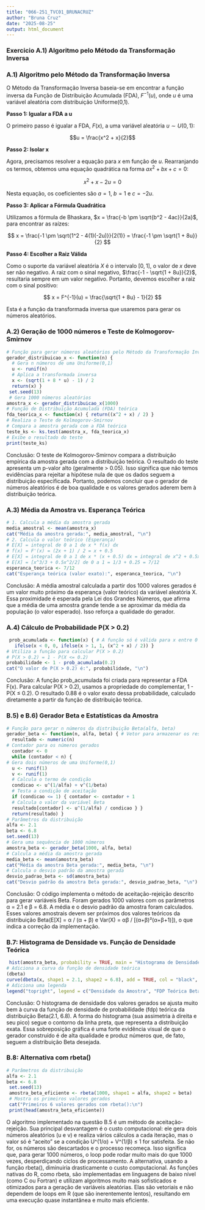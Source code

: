 ```yaml
---
title: "066-251_TVC01_BRUNACRUZ"
author: "Bruna Cruz"
date: "2025-08-25"
output: html_document
---
```


### Exercicio A.1) Algoritmo pelo Método da Transformação Inversa
### A.1) Algoritmo pelo Método da Transformação Inversa

O Método da Transformação Inversa baseia-se em encontrar a função inversa da Função de Distribuição Acumulada (FDA), $F^{-1}(u)$, onde $u$ é uma variável aleatória com distribuição Uniforme(0,1).

**Passo 1: Igualar a FDA a u**

O primeiro passo é igualar a FDA, $F(x)$, a uma variável aleatória $u \sim U(0,1)$:

$$u = \frac{x^2 + x}{2}$$

**Passo 2: Isolar x**

Agora, precisamos resolver a equação para $x$ em função de $u$. Rearranjando os termos, obtemos uma equação quadrática na forma $ax^2 + bx + c = 0$:

$$x^2 + x - 2u = 0$$

Nesta equação, os coeficientes são $a=1$, $b=1$ e $c=-2u$.

**Passo 3: Aplicar a Fórmula Quadrática**

Utilizamos a fórmula de Bhaskara, $x = \frac{-b \pm \sqrt{b^2 - 4ac}}{2a}$, para encontrar as raízes:

$$
x = \frac{-1 \pm \sqrt{1^2 - 4(1)(-2u)}}{2(1)} = \frac{-1 \pm \sqrt{1 + 8u}}{2}
$$

**Passo 4: Escolher a Raiz Válida**

Como o suporte da variável aleatória $X$ é o intervalo $[0, 1]$, o valor de $x$ deve ser não negativo. A raiz com o sinal negativo, $\frac{-1 - \sqrt{1 + 8u}}{2}$, resultaria sempre em um valor negativo. Portanto, devemos escolher a raiz com o sinal positivo:

$$
x = F^{-1}(u) = \frac{\sqrt{1 + 8u} - 1}{2}
$$

Esta é a função da transformada inversa que usaremos para gerar os números aleatórios.



### A.2) Geração de 1000 números e Teste de Kolmogorov-Smirnov
```r
# Função para gerar números aleatórios pelo Método da Transformação Inversa 
gerador_distribuicao_x <- function(n) { 
  # Gera n números de uma Uniforme(0,1)
  u <- runif(n)         
  # Aplica a transformada inversa
  x <- (sqrt(1 + 8 * u) - 1) / 2
  return(x) } 
 set.seed(13)
 # Gera 1000 números aleatórios
amostra_x <- gerador_distribuicao_x(1000) 
# Função de Distribuição Acumulada (FDA) teórica 
fda_teorica_x <- function(x) { return((x^2 + x) / 2) } 
# Realiza o Teste de Kolmogorov-Smirnov
# Compara a amostra gerada com a FDA teórica
teste_ks <- ks.test(amostra_x, fda_teorica_x)
# Exibe o resultado do teste
print(teste_ks) 

```

Conclusão:
O teste de Kolmogorov-Smirnov compara a distribuição empírica da amostra gerada com a distribuição teórica. O resultado do teste apresenta um p-valor alto (geralmente > 0.05). Isso significa que não temos evidências para rejeitar a hipótese nula de que os dados seguem a distribuição especificada. Portanto, podemos concluir que o gerador de números aleatórios é de boa qualidade e os valores gerados aderem bem à distribuição teórica.

### A.3) Média da Amostra vs. Esperança Teórica
```r
# 1. Calcula a média da amostra gerada 
media_amostral <- mean(amostra_x)
cat("Média da amostra gerada:", media_amostral, "\n")
# 2. Calcula o valor teórico (Esperança) 
# E[X] = integral de 0 a 1 de x * f(x) dx
# f(x) = F'(x) = (2x + 1) / 2 = x + 0.5
# E[X] = integral de 0 a 1 de x * (x + 0.5) dx = integral de x^2 + 0.5x dx
# E[X] = [x^3/3 + 0.5x^2/2] de 0 a 1 = 1/3 + 0.25 = 7/12
esperanca_teorica <- 7/12 
cat("Esperança teórica (valor exato):", esperanca_teorica, "\n")
```

Conclusão:
A média amostral calculada a partir dos 1000 valores gerados é um valor muito próximo da esperança (valor teórico) da variável aleatória X. Essa proximidade é esperada pela Lei dos Grandes Números, que afirma que a média de uma amostra grande tende a se aproximar da média da população (o valor esperado). Isso reforça a qualidade do gerador.

### A.4) Cálculo de Probabilidade P(X > 0.2)
```r
 prob_acumulada <- function(x) { # A função só é válida para x entre 0 e 1 
   ifelse(x < 0, 0, ifelse(x > 1, 1, (x^2 + x) / 2)) }
# Utiliza a função para calcular P(X > 0.2) 
# P(X > 0.2) = 1 - P(X <= 0.2) 
probabilidade <- 1 - prob_acumulada(0.2)
cat("O valor de P(X > 0.2) é:", probabilidade, "\n")
```

Conclusão:
A função prob_acumulada foi criada para representar a FDA F(x). Para calcular P(X > 0.2), usamos a propriedade do complementar, 1 - P(X ≤ 0.2). O resultado 0.88 é o valor exato dessa probabilidade, calculado diretamente a partir da função de distribuição teórica.

###  B.5) e B.6) Gerador Beta e Estatísticas da Amostra

```r
# Função para gerar n números da distribuição Beta(alfa, beta)
gerador_beta <- function(n, alfa, beta) { # Vetor para armazenar os resultados
  resultado <- numeric(n) 
# Contador para os números gerados
  contador <- 0 
  while (contador < n) { 
# Gera dois números de uma Uniforme(0,1)
  u <- runif(1) 
  v <- runif(1)
  # Calcula o termo de condição
  condicao <- u^(1/alfa) + v^(1/beta)
  # Testa a condição de aceitação
  if (condicao <= 1) { contador <- contador + 1
  # Calcula o valor da variável Beta
  resultado[contador] <- u^(1/alfa) / condicao } }
  return(resultado) }
# Parâmetros da distribuição 
alfa <- 2.1
beta <- 6.8
set.seed(13)
# Gera uma sequência de 1000 números
amostra_beta <- gerador_beta(1000, alfa, beta) 
# Calcula a média da amostra gerada
media_beta <- mean(amostra_beta) 
cat("Média da amostra Beta gerada:", media_beta, "\n")
# Calcula o desvio padrão da amostra gerada 
desvio_padrao_beta <- sd(amostra_beta) 
cat("Desvio padrão da amostra Beta gerada:", desvio_padrao_beta, "\n")
```

Conclusão:
O código implementa o método de aceitação-rejeição descrito para gerar variáveis Beta. Foram gerados 1000 valores com os parâmetros α = 2.1 e β = 6.8. A média e o desvio padrão da amostra foram calculados. Esses valores amostrais devem ser próximos dos valores teóricos da distribuição Beta(E[X] = α / (α + β) e Var(X) = αβ / [(α+β)²(α+β+1)]), o que indica a correção da implementação.

### B.7: Histograma de Densidade vs. Função de Densidade Teórica
```r
 hist(amostra_beta, probability = TRUE, main = "Histograma de Densidade vs. FDP Teórica Beta", xlab = "Valores", ylab = "Densidade", col = "#E69F00",  border = "white", breaks = 20)
# Adiciona a curva da função de densidade teórica
(dbeta)
curve(dbeta(x, shape1 = 2.1, shape2 = 6.8), add = TRUE, col = "black", lwd = 2)
# Adiciona uma legenda 
legend("topright", legend = c("Densidade da Amostra", "FDP Teórica Beta(2.1, 6.8)"), col = c("#E69F00", "black"), lwd = c(NA, 2), pch = c(15, NA))
```

Conclusão:
O histograma de densidade dos valores gerados se ajusta muito bem à curva da função de densidade de probabilidade (fdp) teórica da distribuição Beta(2.1, 6.8). A forma do histograma (sua assimetria à direita e seu pico) segue o contorno da linha preta, que representa a distribuição exata. Essa sobreposição gráfica é uma forte evidência visual de que o gerador construído é de alta qualidade e produz números que, de fato, seguem a distribuição Beta desejada.

###  B.8: Alternativa com rbeta()
```r
# Parâmetros da distribuição 
alfa <- 2.1 
beta <- 6.8 
 set.seed(13)
 amostra_beta_eficiente <- rbeta(1000, shape1 = alfa, shape2 = beta)
 # Mostra os primeiros valores gerados 
 cat("Primeiros 6 valores gerados com rbeta():\n") 
 print(head(amostra_beta_eficiente))
```

O algoritmo implementado na questão B.5 é um método de aceitação-rejeição. Sua principal desvantagem é o custo computacional: ele gera dois números aleatórios (u e v) e realiza vários cálculos a cada iteração, mas o valor só é "aceito" se a condição U^(1/α) + V^(1/β) ≤ 1 for satisfeita. Se não for, os números são descartados e o processo recomeça. Isso significa que, para gerar 1000 números, o loop pode rodar muito mais do que 1000 vezes, desperdiçando ciclos de processamento.
A alternativa, usando a função rbeta(), diminuiria drasticamente o custo computacional. As funções nativas do R, como rbeta, são implementadas em linguagens de baixo nível (como C ou Fortran) e utilizam algoritmos muito mais sofisticados e otimizados para a geração de variáveis aleatórias. Elas são vetoriais e não dependem de loops em R (que são inerentemente lentos), resultando em uma execução quase instantânea e muito mais eficiente.



